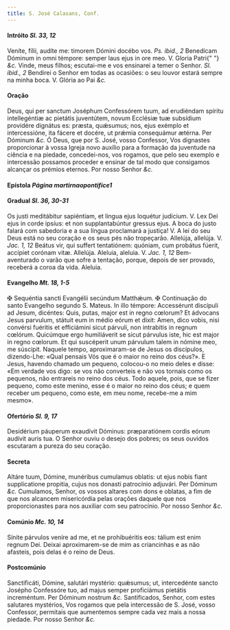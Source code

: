 ```yaml
---
title: S. José Calasans, Conf.
---
```


#### Intróito <em>Sl. 33, 12</em>

<div class="grid grid-cols-2 gap-5">
  <span class="text-justify">
    Veníte, fílii, audíte me: timorem Dómini docébo vos. <em>Ps. ibid., 2</em>
    Benedícam Dóminum in omni témpore: semper laus ejus in ore meo. V. Gloria Patri{" "}
    <em>&c.</em>
  </span>
  <span class="text-justify">
    Vinde, meus filhos; escutai-me e vos ensinarei a temer o Senhor.
    <em>Sl. ibid., 2</em> Bendirei o Senhor em todas as ocasiões: o seu louvor estará
    sempre na minha boca. V. Glória ao Pai <em>&c.</em>
  </span>
</div>

#### Oração

<div class="grid grid-cols-2 gap-5">
  <span class="text-justify">
    Deus, qui per sanctum Joséphum Confessórem tuum, ad erudiéndam spíritu
    intellegéntiæ ac pietátis juventútem, novum Ecclésiæ tuæ subsídium providére
    dignátus es: præsta, quǽsumus; nos, ejus exémplo et intercessióne, ita
    fácere et docére, ut prǽmia consequámur ætérna. Per Dóminum <em>&c.</em>
  </span>
  <span class="text-justify">
    Ó Deus, que por S. José, vosso Confessor, Vos dignastes proporcionar à vossa
    Igreja novo auxílio para a formação da juventude na ciência e na piedade,
    concedei-nos, vos rogamos, que pelo seu exemplo e intercessão possamos
    proceder e ensinar de tal modo que consigamos alcançar os prémios eternos.
    Por nosso Senhor <em>&c.</em>
  </span>
</div>

#### Epístola <em>Página martirnaopontifice1</em>

#### Gradual <em>Sl. 36, 30-31</em>

<div class="grid grid-cols-2 gap-5">
  <span class="text-justify">
    Os justi meditábitur sapiéntiam, et lingua ejus loquétur judícium. V. Lex
    Dei ejus in corde ipsíus: et non supplantabúntur gressus ejus.
  </span>
  <span class="text-justify">
    A boca do justo falará com sabedoria e a sua língua proclamará a justiça! V.
    A lei do seu Deus está no seu coração e os seus pés não tropeçarão.
  </span>
  <span class="text-justify">
    Allelúja, allelúja. V. <em>Jac. 1, 12</em> Beátus vir, qui suffert
    tentatiónem: quóniam, cum probátus fúerit, accípiet corónam vitæ. Allelúja.
  </span>
  <span class="text-justify">
    Aleluia, aleluia. V. <em>Jac. 1, 12</em> Bem-aventurado o varão que sofre a
    tentação, porque, depois de ser provado, receberá a coroa da vida. Aleluia.
  </span>
</div>

#### Evangelho <em>Mt. 18, 1-5</em>

<div class="grid grid-cols-2 gap-5">
  <span class="text-justify">
    <span class="text-red-500">&#10016;</span> Sequéntia sancti Evangélii
    secúndum Matthǽum.
  </span>
  <span class="text-justify">
    <span class="text-red-500">&#10016;</span> Continuação do santo Evangelho
    segundo S. Mateus.
  </span>
  <span class="text-justify">
    In illo témpore: Accessérunt discípuli ad Jesum, dicéntes: Quis, putas,
    major est in regno cœlorum? Et ádvocans Jesus parvulum, státuit eum in médio
    eórum et dixit: Amen, dico vobis, nisi convérsi fuéritis et efficiámini
    sicut párvuli, non intrabitis in regnum cœlórum. Quicúmque ergo humiliáverit
    se sicut párvulus iste, hic est major in regno cœlorum. Et qui suscéperit
    unum párvulum talem in nómine meo, me súscipit.
  </span>
  <span class="text-justify">
    Naquele tempo, aproximaram-se de Jesus os discípulos, dizendo-Lhe: «Qual
    pensais Vós que é o maior no reino dos céus?». E Jesus, havendo chamado um
    pequeno, colocou-o no meio deles e disse: «Em verdade vos digo: se vos não
    converteis e não vos tornais como os pequenos, não entrareis no reino dos
    céus. Todo aquele, pois, que se fizer pequeno, como este menino, esse é o
    maior no reino dos céus; e quem receber um pequeno, como este, em meu nome,
    recebe-me a mim mesmo».
  </span>
</div>

#### Ofertório <em>Sl. 9, 17</em>

<div class="grid grid-cols-2 gap-5">
  <span class="text-justify">
    Desidérium páuperum exaudívit Dóminus: præparatiónem cordis eórum audívit
    auris tua.
  </span>
  <span class="text-justify">
    O Senhor ouviu o desejo dos pobres; os seus ouvidos escutaram a pureza do
    seu coração.
  </span>
</div>

#### Secreta

<div class="grid grid-cols-2 gap-5">
  <span class="text-justify">
    Altáre tuum, Dómine, munéribus cumulamus oblatis: ut ejus nobis fiant
    supplicatione propitia, cujus nos donasti patrocínio adjuvári. Per Dóminum
    <em>&c.</em>
  </span>
  <span class="text-justify">
    Cumulamos, Senhor, os vossos altares com dons e oblatas, a fim de que nos
    alcancem misericórdia pelas orações daquele que nos proporcionastes para nos
    auxiliar com seu patrocínio. Por nosso Senhor <em>&c.</em>
  </span>
</div>

#### Comúnio <em>Mc. 10, 14</em>

<div class="grid grid-cols-2 gap-5">
  <span class="text-justify">
    Sínite párvulos veníre ad me, et ne prohibuéritis eos: tálium est enim
    regnum Dei.
  </span>
  <span class="text-justify">
    Deixai aproximarem-se de mim as criancinhas e as não afasteis, pois delas é
    o reino de Deus.
  </span>
</div>

#### Postcomúnio

<div class="grid grid-cols-2 gap-5">
  <span class="text-justify">
    Sanctificáti, Dómine, salutári mystério: quǽsumus; ut, intercedénte sancto
    Josépho Confessóre tuo, ad majus semper proficiámus pietátis increméntum.
    Per Dóminum nostrum <em>&c.</em>
  </span>
  <span class="text-justify">
    Santificados, Senhor, com estes salutares mystérios, Vos rogamos que pela
    intercessão de S. José, vosso Confessor, permitais que aumentemos sempre
    cada vez mais a nossa piedade. Por nosso Senhor <em>&c.</em>
  </span>
</div>
